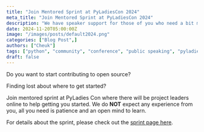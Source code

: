```yaml
---
title: "Join Mentored Sprint at PyLadiesCon 2024"
meta_title: "Join Mentored Sprint at PyLadiesCon 2024"
description: "We have speaker support for those of you who need a bit more reassurance and encouragement!"
date: 2024-11-20T05:00:00Z
image: "/images/posts/default2024.png"
categories: ["Blog Post",]
authors: ["Cheuk"]
tags: ["python", "community", "conference", "public speaking", "pyladies", "pyladiescon2024"]
draft: false
---
```


Do you want to start contributing to open source?

Finding lost about where to get started?

Join mentored sprint at PyLadies Con where there will be project leaders online to help getting you started. We do **NOT** expect any experience from you, all you need is patience and an open mind to learn.

For details about the sprint, please check out the [sprint page here](/about/sprints).

